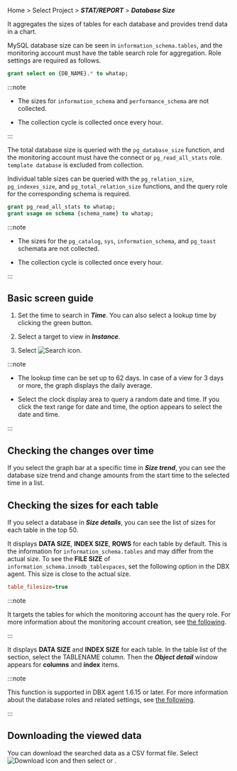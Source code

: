 Home > Select Project > **_STAT/REPORT_** > **_Database Size_**

It aggregates the sizes of tables for each database and provides trend data in a chart. 

<InDoc product='mysql'>

MySQL database size can be seen in `information_schema.tables`, and the monitoring account must have the table search role for aggregation. Role settings are required as follows.

```sql
grant select on {DB_NAME}.* to whatap;
```

:::note

- The sizes for `information_schema` and `performance_schema` are not collected. 

- The collection cycle is collected once every hour.

:::

</InDoc>

<InDoc product='postgresql'>

The total database size is queried with the `pg_database_size` function, and the monitoring account must have the connect or `pg_read_all_stats` role. `template database` is excluded from collection.

Individual table sizes can be queried with the `pg_relation_size`, `pg_indexes_size`, and `pg_total_relation_size` functions, and the query role for the corresponding schema is required.

```sql
grant pg_read_all_stats to whatap;
grant usage on schema {schema_name} to whatap;
```

:::note

- The sizes for the `pg_catalog`, `sys`, `information_schema`, and `pg_toast` schemata are not collected.

- The collection cycle is collected once every hour.

:::

</InDoc>

## Basic screen guide

<ProdImg img='db-database-size.png' desc='Database size'/>

1. Set the time to search in **_Time_**. You can also select a lookup time by clicking the green button.

2. Select a target to view in **_Instance_**.

3. Select ![Search icon](/img/ico-btn-search.png).

:::note

- The lookup time can be set up to 62 days. In case of a view for 3 days or more, the graph displays the daily average.

- Select the clock display area to query a random date and time. If you click the text range for date and time, the option appears to select the date and time.

:::

## Checking the changes over time

If you select the graph bar at a specific time in **_Size trend_**, you can see the database size trend and change amounts from the start time to the selected time in a list.

<ProdImg img='db-database-size-select-db.png' desc='데이터베이스 사이즈'/>

## Checking the sizes for each table

If you select a database in **_Size details_**, you can see the list of sizes for each table in the top 50.

<ProdImg img='db-database-size-top50.png' desc='데이터베이스 사이즈'/>

<InDoc product='mysql'>

It displays **DATA SIZE**, **INDEX SIZE**, **ROWS** for each table by default. This is the information for `information_schema.tables` and may differ from the actual size. To see the **FILE SIZE** of `information_schema.innodb_tablespaces`, set the following option in the DBX agent. This size is close to the actual size.

```ini title='whatap.conf'
table_filesize=true
```

:::note

It targets the tables for which the monitoring account has the query role. For more information about the monitoring account creation, see [the following](install-agent#uid).

:::

</InDoc>

<InDoc product='postgresql'>

It displays **DATA SIZE** and **INDEX SIZE** for each table. In the table list of the <Cmdname sid="TTL06572" className="uitext" /> section, select the <span class="uitext">TABLENAME</span> column. Then the **_Object detail_** window appears for **columns** and **index** items.

<ImgLang img='db-database-size-objectdetail-postgresql.png' desc='Object detail' />

:::note

This function is supported in DBX agent 1.6.15 or later. For more information about the database roles and related settings, see [the following](install-agent#uid).

:::

</InDoc>

## Downloading the viewed data

You can download the searched data as a CSV format file. Select ![Download icon](/img/ic-csv-download-ms.svg) and then select <Cmdname sid="TTL06026" className="uitext" /> or <Cmdname sid="TTL06572" className="uitext" />.
